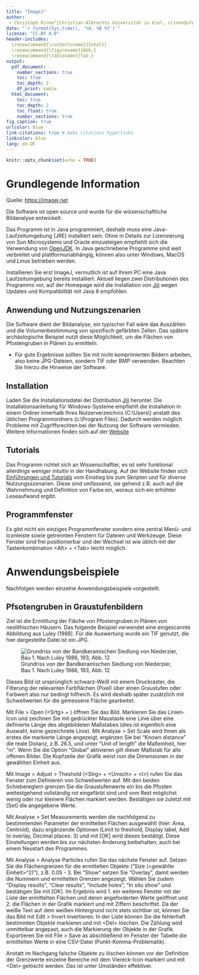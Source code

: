 ```yaml
---
title: "ImageJ"
author: 
 - Christoph Rinne^[Christian-Albrechts Universität zu Kiel, crinne@ufg.uni-kiel.de]
date: "`r format(Sys.time(), '%d. %B %Y')`"
license: "CC-BY 4.0"
header-includes:
  \renewcommand{\contentsname}{Inhalt}
  \renewcommand{\figurename}{Abb.}
  \renewcommand{\tablename}{Tab.}
output:
  pdf_document:
    number_sections: true
    toc: true
    toc_depth: 2
    df_print: kable
  html_document:
    toc: true
    toc_depth: 2
    toc_float: true
    number_sections: true
fig_caption: true
urlcolor: blue
link-citations: true # make citations hyperlinks
linkcolor: blue
lang: de-DE
---
```


```r
knitr::opts_chunk$set(echo = TRUE)
```

# Grundlegende Information

Quelle: [https://imagej.net](https://imagej.net)

Die Software ist open source und wurde für die wissenschaftliche Bildanalyse entwickelt. 

Das Programm ist in Java programmiert, deshalb muss eine Java-Laufzeitumgebung (JRE) installiert sein. Ohne in Details zur Lizensierung von Sun Microsystems und Oracle einzusteigen empfiehlt sich die Verwendung von [OpenJDK](https://openjdk.java.net/). In Java geschriebene Programme sind weit verbreitet und plattformunabhängig, können also unter Windows, MacOS und Linux betrieben werden.

Installieren Sie erst ImageJ, vermutlich ist auf Ihrem PC eine Java Laufzeitumgebung bereits installiert. Aktuell liegen zwei Distributionen des Programms vor, auf der Homepage wird die Installation von [Jiji](https://imagej.net/Fiji/Downloads) wegen Updates und Kompatibilität mit Java 8 empfohlen. 

## Anwendung und Nutzungszenarien

Die Software dient der Bildanalyse, ein typischer Fall wäre das Auszählen und die Volumenbestimmung von spezifisch gefärbten Zellen. Das spätere archäologische Beispiel nutzt diese Möglichkeit, um die Flächen von Pfostengruben in Plänen zu ermitteln.

- Für gute Ergebnisse sollten Sie mit nicht komprimierten Bildern arbeiten, also keine JPG-Dateien, sondern TIF oder BMP verwenden. Beachten Sie hierzu die Hinweise der Software.

## Installation

Laden Sie die Installationsdatei der Distribution [Jiji](https://imagej.net/Fiji/Downloads) herunter. Die Installationsanleitung für Windows-Systeme empfiehlt die Installation in einem Ordner innerhalb Ihres Nutzerverzeichnis (C:\\Users\\<name>) anstatt des üblichen Programmordners (c:\\Program Files). Dadurch werden möglich Probleme mit Zugriffsrechten bei der Nutzung der Software vermieden. Weitere Informationen finden sich auf der [Website](https://imagej.net/Getting_started) 

## Tutorials

Das Programm richtet sich an Wissenschaftler, es ist sehr funktional allerdings weniger intuitiv in der Handhabung. Auf der Website finden sich [Einführungen und Tutorials](https://imagej.net/Category:Tutorials.html#Tutorials_provided_by_microscopy_facilities) vom Einstieg bis zum Skripten und für diverse Nutzungsszenarien. Diese sind umfassend, sie gehend z.B. auch auf die Wahrnehmung und Definition von Farbe ein, woraus sich ein erhöhter Leseaufwand ergibt. 

## Programmfenster

Es gibt nicht ein einziges Programmfenster sondern eine zentral Menü- und Iconleiste sowie getrennten Fenstern für Dateien und Werkzeuge. Diese Fenster sind frei positionierbar und der Wechsel ist wie üblich mit der Tastenkombination \<Alt> + \<Tab> leicht möglich. 

# Anwendungsbeispiele

Nachfolgen werden einzelne Anwendungsbeispiele vorgestellt.

## Pfsotengruben in Graustufenbildern

Ziel ist die Ermittlung der Fläche von Pfostengruben in Plänen von  neolithischen Häusern. Das folgende Beispiel verwendet eine eingescannte Abbildung aus Luley (1988). Für die Auswertung wurde ein TIF genutzt, die hier dargestellte Datei ist ein JPG.

![Grundriss von der Bandkeramischen Siedlung von Niederzier, Bau 1. Nach Luley 1988, 193, Abb. 12](./Luley_Niederzier_01.jpg)

Dieses Bild ist ursprünglich schwarz-Weiß mit einem Druckraster, die Filterung der relevanten Farbflächen (Pixel) über einen Graustufen oder Farbwert also nur bedingt hilfreich. Es wird deshalb später zusätzlich mit Schwellwerten für die gemessene Fläche gearbeitet.

Mit File > Open (\<Srtg> + <o>) öffnen Sie das Bild. Markieren Sie das Linien-Icon und zeichnen Sie mit gedrückter Maustaste eine Linie über eine definierte Länge des abgebildeten Maßstabes (dies ist eigentlich eine Auswahl, keine gezeichnete Linie). Mit Analyse > Set Scale wird Ihnen als erstes die markierte Länge angezeigt, ergänzen Sie bei "Known distance" die reale Distanz, z.B. 26.5, und unter "Unit of length" die Maßeinheit, hier "m". Wenn Sie die Option "Global" aktivieren gilt dieser Maßstab für alle offenen Bilder. Die Kopfzeile der Grafik weist nun die Dimensionen in der gewählten Einheit aus. 

Mit Image > Adjust > Theshold (\<Strg> + \<Umsch> + \<t>) rufen Sie das Fenster zum Definieren von Schwellwerten auf. Mit den beiden Schiebereglern grenzen Sie die Graustufenwerte ein bis die Pfosten weitestgehend vollständig rot eingefärbt sind und vom Rest möglichst wenig oder nur kleinere Flächen markiert werden. Bestätigen sie zuletzt mit [Set] die angegebene Werte.

Mit Analyse > Set Measurements werden die nachfolgend zu bestimmenden Parameter der ermittelten Flächen ausgewählt (hier:  Area, Centroid), dazu ergänzende Optionen (Limit to theshold, Display label, Add to overlay, Decimal places: 3) und mit [OK] wird dieses bestätigt. Diese Einstellungen werden bis zur nächsten Änderung beibehalten, auch bei einem Neustart des Programmes. 

Mit Analyse > Analyse Particles rufen Sie das nächste Fenster auf. Setzen Sie die Flächengrenzen für die ermittelten Objekte ("Size (\<gewählte Einheit>^2)"), z.B. 0.05 - 3. Bei "Show" setzen Sie "Overlay", damit werden die Nummern und ermittelten Grenzen angezeigt. Wählen Sie zudem "Display results", "Clear results", "Include holes", "In situ show" und bestätigen Sie mit [OK]. Im Ergebnis wird 1. ein weiteres Fenster mit der Liste der ermittelten Flächen und deren angeforderten Werte geöffnet und 2. die Flächen in der Grafik markiert und mit Ziffern beschriftet. Da der weiße Text auf dem weißen Hintergrund nicht stets sichtbar ist, können Sie das Bild mit Edit > Invert invertieren. In der Liste können Sie die fehlerhaft bestimmten Objekte markieren und mit \<Del> löschen. Die Zählung wird unmittelbar angepast, auch die Markierung der Objekte in der Grafik. Exportieren Sie mit File > Save as abschließend im Fenster der Tabelle die ermittelten Werte in eine CSV-Datei (Punkt-Komma-Problematik).

Anstatt im Nachgang falsche Objekte zu löschen können vor der Definition der Grenzwerte einzelne Bereiche mit dem Viereck-Icon markiert und mit \<Del> gelöscht werden. Das ist unter Umständen effektiver.
